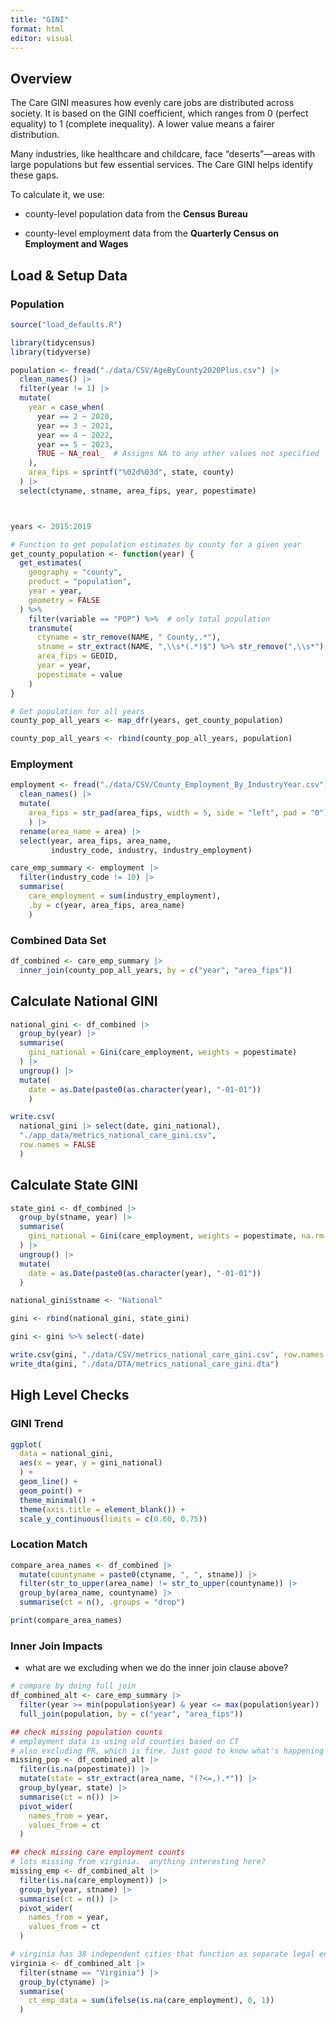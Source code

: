 ```yaml
---
title: "GINI"
format: html
editor: visual
---
```


## Overview

The Care GINI measures how evenly care jobs are distributed across society. It is based on the GINI coefficient, which ranges from 0 (perfect equality) to 1 (complete inequality). A lower value means a fairer distribution.

Many industries, like healthcare and childcare, face "deserts"—areas with large populations but few essential services. The Care GINI helps identify these gaps.

To calculate it, we use:

-   county-level population data from the **Census Bureau**

-   county-level employment data from the **Quarterly Census on Employment and Wages**

## Load & Setup Data

### Population

```r
source("load_defaults.R")

library(tidycensus)
library(tidyverse)

population <- fread("./data/CSV/AgeByCounty2020Plus.csv") |>
  clean_names() |> 
  filter(year != 1) |>
  mutate(
    year = case_when(
      year == 2 ~ 2020,
      year == 3 ~ 2021,
      year == 4 ~ 2022,
      year == 5 ~ 2023,
      TRUE ~ NA_real_  # Assigns NA to any other values not specified
    ), 
    area_fips = sprintf("%02d%03d", state, county)
  ) |>
  select(ctyname, stname, area_fips, year, popestimate)



years <- 2015:2019

# Function to get population estimates by county for a given year
get_county_population <- function(year) {
  get_estimates(
    geography = "county",
    product = "population",
    year = year,
    geometry = FALSE
  ) %>%
    filter(variable == "POP") %>%  # only total population
    transmute(
      ctyname = str_remove(NAME, " County,.*"),
      stname = str_extract(NAME, ",\\s*(.*)$") %>% str_remove(",\\s*"),
      area_fips = GEOID,
      year = year,
      popestimate = value
    )
}

# Get population for all years
county_pop_all_years <- map_dfr(years, get_county_population)

county_pop_all_years <- rbind(county_pop_all_years, population)

```

### Employment

```r
employment <- fread("./data/CSV/County_Employment_By_IndustryYear.csv") |> 
  clean_names() |> 
  mutate(
    area_fips = str_pad(area_fips, width = 5, side = "left", pad = "0")
    ) |> 
  rename(area_name = area) |> 
  select(year, area_fips, area_name, 
         industry_code, industry, industry_employment)

care_emp_summary <- employment |> 
  filter(industry_code != 10) |>
  summarise(
    care_employment = sum(industry_employment), 
    .by = c(year, area_fips, area_name)
    ) 
```

### Combined Data Set

```r
df_combined <- care_emp_summary |>
  inner_join(county_pop_all_years, by = c("year", "area_fips")) 
```

## Calculate National GINI

```r
national_gini <- df_combined |>
  group_by(year) |>
  summarise(
    gini_national = Gini(care_employment, weights = popestimate)
  ) |> 
  ungroup() |> 
  mutate(
    date = as.Date(paste0(as.character(year), "-01-01"))
    )

write.csv(
  national_gini |> select(date, gini_national), 
  "./app_data/metrics_national_care_gini.csv", 
  row.names = FALSE
  )
```

## Calculate State GINI

```r
state_gini <- df_combined |>
  group_by(stname, year) |>
  summarise(
    gini_national = Gini(care_employment, weights = popestimate, na.rm = TRUE)
  ) |>
  ungroup() |>
  mutate(
    date = as.Date(paste0(as.character(year), "-01-01"))
  )

national_gini$stname <- "National"

gini <- rbind(national_gini, state_gini)

gini <- gini %>% select(-date)

write.csv(gini, "./data/CSV/metrics_national_care_gini.csv", row.names = FALSE)
write_dta(gini, "./data/DTA/metrics_national_care_gini.dta")

```

## High Level Checks

### GINI Trend

```r
ggplot(
  data = national_gini, 
  aes(x = year, y = gini_national)
  ) +
  geom_line() +
  geom_point() + 
  theme_minimal() +
  theme(axis.title = element_blank()) +
  scale_y_continuous(limits = c(0.60, 0.75))
```

### Location Match

```r
compare_area_names <- df_combined |> 
  mutate(countyname = paste0(ctyname, ", ", stname)) |> 
  filter(str_to_upper(area_name) != str_to_upper(countyname)) |> 
  group_by(area_name, countyname) |> 
  summarise(ct = n(), .groups = "drop")

print(compare_area_names)
```

### Inner Join Impacts

-   what are we excluding when we do the inner join clause above?

```r
# compare by doing full join
df_combined_alt <- care_emp_summary |>
  filter(year >= min(population$year) & year <= max(population$year)) |> 
  full_join(population, by = c("year", "area_fips"))

## check missing population counts 
# employment data is using old counties based on CT
# also excluding PR, which is fine. Just good to know what's happening
missing_pop <- df_combined_alt |> 
  filter(is.na(popestimate)) |> 
  mutate(state = str_extract(area_name, "(?<=,).*")) |> 
  group_by(year, state) |> 
  summarise(ct = n()) |> 
  pivot_wider(
    names_from = year, 
    values_from = ct
  )

## check missing care employment counts
# lots missing from virginia.  anything interesting here?
missing_emp <- df_combined_alt |> 
  filter(is.na(care_employment)) |> 
  group_by(year, stname) |> 
  summarise(ct = n()) |> 
  pivot_wider(
    names_from = year, 
    values_from = ct
  )

# virginia has 38 independent cities that function as separate legal entities.  There may be issues with how the employment data is calculated and how it lines up with population counts in this states
virginia <- df_combined_alt |> 
  filter(stname == "Virginia") |> 
  group_by(ctyname) |> 
  summarise(
    ct_emp_data = sum(ifelse(is.na(care_employment), 0, 1))
  )
```
